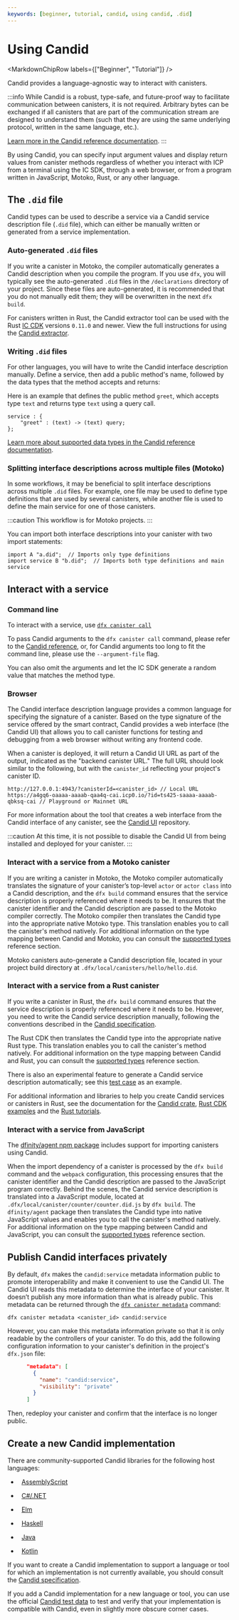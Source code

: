 ```yaml
---
keywords: [beginner, tutorial, candid, using candid, .did]
---
```



# Using Candid

<MarkdownChipRow labels={["Beginner", "Tutorial"]} />

Candid provides a language-agnostic way to interact with <GlossaryTooltip>canisters</GlossaryTooltip>.

:::info
While Candid is a robust, type-safe, and future-proof way to facilitate communication between canisters, it is not required. Arbitrary bytes can be exchanged if all canisters that are part of the communication stream are designed to understand them (such that they are using the same underlying protocol, written in the same language, etc.).

[Learn more in the Candid reference documentation](/docs/current/references/candid-ref).
:::

By using Candid, you can specify input argument values and display return values from canister methods regardless of whether you interact with ICP from a terminal using the IC SDK, through a web browser, or from a program written in JavaScript, Motoko, Rust, or any other language.

## The `.did` file

Candid types can be used to describe a service via a Candid service description file (`.did` file), which can either be manually written or generated from a service implementation.

### Auto-generated `.did` files

If you write a canister in Motoko, the compiler automatically generates a Candid description when you compile the program. If you use `dfx`, you will typically see the auto-generated `.did` files in the `/declarations` directory of your project. Since these files are auto-generated, it is recommended that you do not manually edit them; they will be overwritten in the next `dfx build`.

For canisters written in Rust, the Candid extractor tool can be used with the Rust [IC CDK](https://crates.io/crates/ic-cdk) versions `0.11.0` and newer. View the full instructions for using the [Candid extractor](/docs/current/building-dapps/developer-tools/cdks/rust/generating-candid).

### Writing `.did` files

For other languages, you will have to write the Candid interface description manually. Define a service, then add a public method's name, followed by the data types that the method accepts and returns:


Here is an example that defines the public method `greet`, which accepts type `text` and returns type `text` using a query call.

```candid
service : {
    "greet" : (text) -> (text) query;
};
```

[Learn more about supported data types in the Candid reference documentation](/docs/current/references/candid-ref#supported-types).

### Splitting interface descriptions across multiple files (Motoko)

In some workflows, it may be beneficial to split interface descriptions across multiple `.did` files. For example, one file may be used to define type definitions that are used by several canisters, while another file is used to define the main service for one of those canisters.

:::caution
This workflow is for Motoko projects.
:::

You can import both interface descriptions into your canister with two import statements:

```motoko no-repl
import A "a.did";  // Imports only type definitions
import service B "b.did";  // Imports both type definitions and main service
```

## Interact with a service

### Command line

To interact with a service, use [`dfx canister call`](/docs/current/building-dapps/developer-tools/dfx/dfx-canister#dfx-canister-call)

To pass Candid arguments to the `dfx canister call` command, please refer to the [Candid reference](/docs/current/references/candid-ref), or, for Candid arguments too long to fit the command line, please use the `--argument-file` flag.

You can also omit the arguments and let the IC SDK generate a random value that matches the method type.

### Browser

The Candid interface description language provides a common language for specifying the signature of a canister. Based on the type signature of the service offered by the smart contract, Candid provides a web interface (the Candid UI) that allows you to call canister functions for testing and debugging from a web browser without writing any frontend code.

When a canister is deployed, it will return a Candid UI URL as part of the output, indicated as the "backend canister URL." The full URL should look similar to the following, but with the `canister_id` reflecting your project's canister ID.

```
http://127.0.0.1:4943/?canisterId=<canister_id> // Local URL
https://a4gq6-oaaaa-aaaab-qaa4q-cai.icp0.io/?id=ts425-saaaa-aaaab-qbksq-cai // Playground or Mainnet URL
```

For more information about the tool that creates a web interface from the Candid interface of any canister, see the [Candid UI](https://github.com/dfinity/candid/tree/master/tools/ui) repository.

:::caution
At this time, it is not possible to disable the Candid UI from being installed and deployed for your canister.
:::

### Interact with a service from a Motoko canister

If you are writing a canister in Motoko, the Motoko compiler automatically translates the signature of your canister’s top-level `actor` or `actor class` into a Candid description, and the `dfx build` command ensures that the service description is properly referenced where it needs to be. It ensures that the canister identifier and the Candid description are passed to the Motoko compiler correctly. The Motoko compiler then translates the Candid type into the appropriate native Motoko type. This translation enables you to call the canister's method natively. For additional information on the type mapping between Candid and Motoko, you can consult the [supported types](/docs/current/references/candid-ref) reference section.

Motoko canisters auto-generate a Candid description file, located in your project build directory at `.dfx/local/canisters/hello/hello.did`.

### Interact with a service from a Rust canister

If you write a canister in Rust, the `dfx build` command ensures that the service description is properly referenced where it needs to be. However, you need to write the Candid service description manually, following the conventions described in the [Candid specification](https://github.com/dfinity/candid/blob/master/spec/Candid.md#core-grammar).

The Rust CDK then translates the Candid type into the appropriate native Rust type. This translation enables you to call the canister's method natively. For additional information on the type mapping between Candid and Rust, you can consult the [supported types](/docs/current/references/candid-ref) reference section.

There is also an experimental feature to generate a Candid service description automatically; see this [test case](https://github.com/dfinity/candid/blob/master/rust/candid/tests/types.rs#L99) as an example.

For additional information and libraries to help you create Candid services or canisters in Rust, see the documentation for the [Candid crate](https://docs.rs/candid/), [Rust CDK examples](https://github.com/dfinity/cdk-rs/tree/next/examples) and the [Rust tutorials](/docs/current/building-dapps/developer-tools/cdks/rust/intro-to-rust).

### Interact with a service from JavaScript

The [dfinity/agent npm package](https://www.npmjs.com/package/@dfinity/agent) includes support for importing canisters using Candid.

When the import dependency of a canister is processed by the `dfx build` command and the `webpack` configuration, this processing ensures that the canister identifier and the Candid description are passed to the JavaScript program correctly. Behind the scenes, the Candid service description is translated into a JavaScript module, located at `.dfx/local/canister/counter/counter.did.js` by `dfx build`. The `dfinity/agent` package then translates the Candid type into native JavaScript values and enables you to call the canister's method natively. For additional information on the type mapping between Candid and JavaScript, you can consult the [supported types](/docs/current/references/candid-ref) reference section.

## Publish Candid interfaces privately

By default, `dfx` makes the `candid:service` metadata information public to promote interoperability and make it convenient to use the Candid UI. The Candid UI reads this metadata to determine the interface of your canister. It doesn’t publish any more information than what is already public. This metadata can be returned through the [`dfx canister metadata`](/docs/current/building-dapps/developer-tools/dfx/dfx-canister#dfx-canister-metadata) command:

```
dfx canister metadata <canister_id> candid:service
```

However, you can make this metadata information private so that it is only readable by the controllers of your canister. To do this, add the following configuration information to your canister's definition in the project's `dfx.json` file:

```json title="dfx.json"
      "metadata": [
        {
          "name": "candid:service",
          "visibility": "private"
        }
      ]
```

Then, redeploy your canister and confirm that the interface is no longer public.


## Create a new Candid implementation

There are community-supported Candid libraries for the following host languages:

-   [AssemblyScript](https://github.com/rckprtr/cdk-as/tree/master/packages/cdk/assembly/candid)

-   [C#/.NET](https://github.com/BoomDAO/ICP.NET/tree/main/src/Candid)

-   [Elm](https://github.com/chenyan2002/ic-elm/)

-   [Haskell](https://hackage.haskell.org/package/candid)

-   [Java](https://github.com/ic4j/ic4j-candid)

-   [Kotlin](https://github.com/seniorjoinu/candid-kt)

If you want to create a Candid implementation to support a language or tool for which an implementation is not currently available, you should consult the [Candid specification](https://github.com/dfinity/candid/blob/master/spec/Candid.md).

If you add a Candid implementation for a new language or tool, you can use the official [Candid test data](https://github.com/dfinity/candid/tree/master/test) to test and verify that your implementation is compatible with Candid, even in slightly more obscure corner cases.
